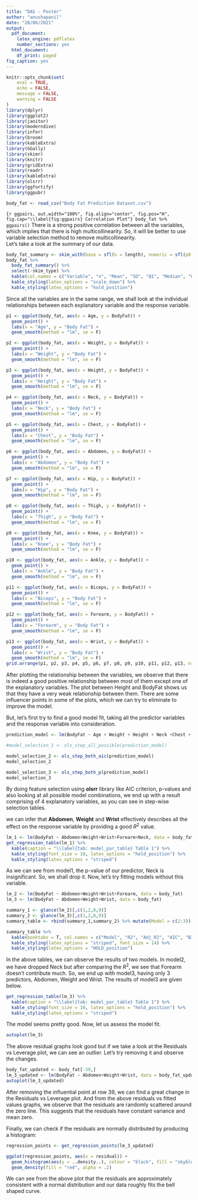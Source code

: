 ```yaml
---
title: "DAS - Poster"
author: "anushapanil"
date: "28/06/2021"
output: 
  pdf_document:
    latex_engine: pdflatex
    number_sections: yes
  html_document:
    df_print: paged
fig_caption: yes
---
```


```r
knitr::opts_chunk$set(
	eval = TRUE,
	echo = FALSE,
	message = FALSE,
	warning = FALSE
)
library(dplyr)
library(ggplot2)
library(janitor)
library(moderndive)
library(infer)
library(broom)
library(kableExtra)
library(GGally)
library(skimr)
library(knitr)
library(gridExtra)
library(readr)
library(kableExtra)
library(olsrr)
library(ggfortify)
library(ggpubr)
```


```r
body_fat <- read_csv("Body Fat Prediction Dataset.csv")

```

```{r ggpairs, out.width="100%", fig.align="center", fig.pos="H", fig.cap="\\label{fig:ggpairs} Correlation Plot"}
body_fat %>% ggpairs()
```
There is a strong positive correlation between all the variables, which implies that there is high multicollinearity. So, it will be better to use variable selection method to remove multicollinearity.
\
Let's take a look at the summary of our data.

```r
body_fat_summary <- skim_with(base = sfl(n = length), numeric = sfl(p0 = NULL, p100 = NULL, hist = NULL))
body_fat %>%
  body_fat_summary() %>%
  select(-skim_type) %>%
  kable(col.names = c("Variable", "n", "Mean", "SD", "Q1", "Median", "Q3"), digits = 2) %>%
  kable_styling(latex_options = "scale_down") %>%
  kable_styling(latex_options = "hold_position")

```


Since all the variables are in the same range, we shall look at the individual relationships between each explanatory variable and the response variable.

```r
p1 <- ggplot(body_fat, aes(x = Age, y = BodyFat)) +
  geom_point() +
  labs(x = "Age", y = "Body Fat") +
  geom_smooth(method = "lm", se = F)

p2 <- ggplot(body_fat, aes(x = Weight, y = BodyFat)) +
  geom_point() +
  labs(x = "Weight", y = "Body Fat") +
  geom_smooth(method = "lm", se = F)

p3 <- ggplot(body_fat, aes(x = Height, y = BodyFat)) +
  geom_point() +
  labs(x = "Height", y = "Body Fat") +
  geom_smooth(method = "lm", se = F)

p4 <- ggplot(body_fat, aes(x = Neck, y = BodyFat)) +
  geom_point() +
  labs(x = "Neck", y = "Body Fat") +
  geom_smooth(method = "lm", se = F)

p5 <- ggplot(body_fat, aes(x = Chest, y = BodyFat)) +
  geom_point() +
  labs(x = "Chest", y = "Body Fat") +
  geom_smooth(method = "lm", se = F)

p6 <- ggplot(body_fat, aes(x = Abdomen, y = BodyFat)) +
  geom_point() +
  labs(x = "Abdomen", y = "Body Fat") +
  geom_smooth(method = "lm", se = F)

p7 <- ggplot(body_fat, aes(x = Hip, y = BodyFat)) +
  geom_point() +
  labs(x = "Hip", y = "Body Fat") +
  geom_smooth(method = "lm", se = F)

p8 <- ggplot(body_fat, aes(x = Thigh, y = BodyFat)) +
  geom_point() +
  labs(x = "Thigh", y = "Body Fat") +
  geom_smooth(method = "lm", se = F)

p9 <- ggplot(body_fat, aes(x = Knee, y = BodyFat)) +
  geom_point() +
  labs(x = "Knee", y = "Body Fat") +
  geom_smooth(method = "lm", se = F)

p10 <- ggplot(body_fat, aes(x = Ankle, y = BodyFat)) +
  geom_point() +
  labs(x = "Ankle", y = "Body Fat") +
  geom_smooth(method = "lm", se = F)

p11 <- ggplot(body_fat, aes(x = Biceps, y = BodyFat)) +
  geom_point() +
  labs(x = "Biceps", y = "Body Fat") +
  geom_smooth(method = "lm", se = F)

p12 <- ggplot(body_fat, aes(x = Forearm, y = BodyFat)) +
  geom_point() +
  labs(x = "Forearm", y = "Body Fat") +
  geom_smooth(method = "lm", se = F)

p13 <- ggplot(body_fat, aes(x = Wrist, y = BodyFat)) +
  geom_point() +
  labs(x = "Wrist", y = "Body Fat") +
  geom_smooth(method = "lm", se = F)
grid.arrange(p1, p2, p3, p4, p5, p6, p7, p8, p9, p10, p11, p12, p13, nrow = 4)
```
After plotting the relationship between the variables, we observe that there is indeed a good positive relationship between most of them except one of the explanatory variables. The plot between Height and BodyFat shows us that they have a very weak relationship between them. There are some influencer points in some of the plots, which we can try to eliminate to improve the model.

But, let's first try to find a good model fit, taking all the predictor variables and the response variable into consideration.

```r
prediction_model <- lm(BodyFat ~ Age + Weight + Height + Neck +Chest + Abdomen + Hip + Thigh + Knee + Ankle + Biceps + Forearm + Wrist, data = body_fat)

#model_selection_1 <- ols_step_all_possible(prediction_model)

model_selection_2 <- ols_step_both_aic(prediction_model)
model_selection_2

model_selection_3 <- ols_step_both_p(prediction_model)
model_selection_3 
```
By doing feature selection using **olsrr** library like AIC criterion, p-values and also looking at all possible model combinations, we end up with a result comprising of 4 explanatory variables, as you can see in step-wise selection tables.


we can infer that **Abdomen**, **Weight** and **Wrist** effectively describes all the effect on the response variable by providing a good $R^2$ value.  

```r
lm_1 <- lm(BodyFat ~ Abdomen+Weight+Wrist+Forearm+Neck, data = body_fat)
get_regression_table(lm_1) %>%
  kable(caption = "\\label{tab: model_par_table} Table 1") %>%
  kable_styling(font_size = 10, latex_options = "hold_position") %>%
  kable_styling(latex_options = "striped")
```

As we can see from model1, the p-value of our predictor, Neck is insignificant. So, we shall drop it. Now, let's try fitting models without this variable.

```r
lm_2 <- lm(BodyFat ~ Abdomen+Weight+Wrist+Forearm, data = body_fat)
lm_3 <- lm(BodyFat ~ Abdomen+Weight+Wrist, data = body_fat)

summary_1 <- glance(lm_2)[,c(1,2,8,9)]
summary_2 <- glance(lm_3)[,c(1,2,8,9)]
summary_table <- rbind(summary_1,summary_2) %>% mutate(Model = c(2:3)) %>% relocate(Model)

summary_table %>% 
  kable(booktabs = T, col.names = c("Model", "R2", "Adj_R2", "AIC", "BIC"), digits = 4, align = 'c') %>%
  kable_styling(latex_options = "striped", font_size = 14) %>%
  kable_styling(latex_options = "HOLD_position")

```
In the above tables, we can observe the results of two models. In model2, we have dropped Neck but after comparing the $R^2$, we see that Forearm doesn't contribute much. So, we end up with model3, having only 3 predictors, Abdomen, Weight and Wrist. The results of model3 are given below.

```r
get_regression_table(lm_3) %>%
  kable(caption = "\\label{tab: model_par_table} Table 1") %>%
  kable_styling(font_size = 10, latex_options = "hold_position") %>%
  kable_styling(latex_options = "striped")
```

The model seems pretty good.
Now, let us assess the model fit.

```r
autoplot(lm_3)
```
The above residual graphs look good but if we take a look at the Residuals vs Leverage plot, we can see an outlier. Let's try removing it and observe the changes.

```r
body_fat_updated <- body_fat[-39,]
lm_3_updated <- lm(BodyFat ~ Abdomen+Weight+Wrist, data = body_fat_updated)
autoplot(lm_3_updated)
```

After removing the influential point at row 39, we can find a great change in the Residuals vs Leverage plot. And from the above residuals vs fitted values graphs, we observe that the residuals are randomly scattered around the zero line. This suggests that the residuals have constant variance and mean zero.

Finally, we can check if the residuals are normally distributed by producing a histogram:

```r
regression_points <- get_regression_points(lm_3_updated)

ggplot(regression_points, aes(x = residual)) +
  geom_histogram(aes(y = ..density..), colour = "black", fill = "skyblue") +
  geom_density(fill = "red", alpha = .2)

```
We can see from the above plot that the residuals are approximately consistent with a normal distribution and our data roughly fits the bell shaped curve. 




